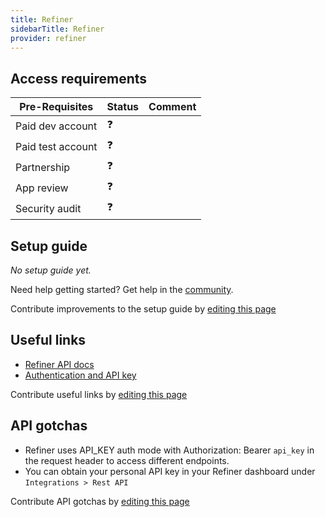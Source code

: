 ```yaml
---
title: Refiner
sidebarTitle: Refiner
provider: refiner
---
```




<Overview />
<PreBuiltTooling />
<PreBuiltUseCases />

## Access requirements
| Pre-Requisites | Status | Comment|
| - | - | - |
| Paid dev account | ❓ |  |
| Paid test account | ❓ |  |
| Partnership | ❓ | |
| App review | ❓ |  |
| Security audit | ❓ | |


## Setup guide

_No setup guide yet._

<Tip>Need help getting started? Get help in the [community](https://nango.dev/slack).</Tip>

<Note>Contribute improvements to the setup guide by [editing this page](https://github.com/nangohq/nango/tree/master/docs-v2/integrations/all/refiner.mdx)</Note>


## Useful links

-   [Refiner API docs](https://refiner.io/docs/api/)
-   [Authentication and API key](https://refiner.io/docs/api/#authentication)

<Note>Contribute useful links by [editing this page](https://github.com/nangohq/nango/tree/master/docs-v2/integrations/all/refiner.mdx)</Note>

## API gotchas

- Refiner uses API_KEY auth mode with Authorization: Bearer `api_key` in the request header to access different endpoints.
- You can obtain your personal API key in your Refiner dashboard under `Integrations > Rest API`

<Note>Contribute API gotchas by [editing this page](https://github.com/nangohq/nango/tree/master/docs-v2/integrations/all/refiner.mdx)</Note>